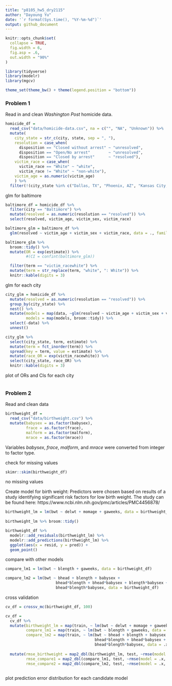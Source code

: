 ```yaml
---
title: "p8105_hw5_dry2115"
author: "Dayoung Yu"
date: '`r format(Sys.time(), "%Y-%m-%d")`'
output: github_document
---
```


```r
knitr::opts_chunk$set(
  collapse = TRUE,
  fig.width = 6,
  fig.asp = .6,
  out.width = "90%"
)

library(tidyverse)
library(modelr)
library(mgcv)

theme_set(theme_bw() + theme(legend.position = "bottom"))
```


### Problem 1

Read in and clean _Washington Post_ homicide data.

```r
homicide_df = 
  read_csv("data/homicide-data.csv", na = c("", "NA", "Unknown")) %>%
  mutate(
    city_state = str_c(city, state, sep = ", "),
    resolution = case_when(
      disposition == "Closed without arrest" ~ "unresolved",
      disposition == "Open/No arrest"        ~ "unresolved",
      disposition == "Closed by arrest"      ~ "resolved"),
    victim_race = case_when(
      victim_race == "White" ~ "white",
      victim_race != "White" ~ "non-white"),
    victim_age = as.numeric(victim_age)
    ) %>%
  filter(!(city_state %in% c("Dallas, TX", "Phoenix, AZ", "Kansas City, MO", "Tulsa, AL")))
```


glm for baltimore

```r
baltimore_df = homicide_df %>%
  filter(city == "Baltimore") %>%
  mutate(resolved = as.numeric(resolution == "resolved")) %>%
  select(resolved, victim_age, victim_sex, victim_race)

baltimore_glm = baltimore_df %>%
  glm(resolved ~ victim_age + victim_sex + victim_race, data = ., family = binomial())

baltimore_glm %>% 
  broom::tidy() %>%
  mutate(OR = exp(estimate)) %>%
         #(CI = confint(baltimore_glm))

  filter(term == "victim_racewhite") %>%
  mutate(term = str_replace(term, "white", ": White")) %>%
  knitr::kable(digits = 3)

```


glm for each city

```r
city_glm = homicide_df %>%
  mutate(resolved = as.numeric(resolution == "resolved")) %>%
  group_by(city_state) %>%
  nest() %>%
  mutate(models = map(data, ~glm(resolved ~ victim_age + victim_sex + victim_race, data = ., family = binomial())),
         models = map(models, broom::tidy)) %>%
  select(-data) %>%
  unnest()

city_glm %>%
  select(city_state, term, estimate) %>%
  mutate(term = fct_inorder(term)) %>%
  spread(key = term, value = estimate) %>%
  mutate(race_OR = exp(victim_racewhite)) %>%
  select(city_state, race_OR) %>%
  knitr::kable(digits = 3)

```

plot of ORs and CIs for each city

```r

```


### Problem 2

Read and clean data
```r
birthweight_df = 
  read_csv("data/birthweight.csv") %>%
  mutate(babysex = as.factor(babysex),
         frace = as.factor(frace),
         malform = as.factor(malform),
         mrace = as.factor(mrace))


```

Variables _babysex_, _frace_, _malform_, and _mrace_ were converted from integer to factor type. 


check for missing values
```r
skimr::skim(birthweight_df) 
```
no missing values


Create model for birth weight:
Predictors were chosen based on results of a study identifying significant risk factors for low birth weight. The study can be found here: https://www.ncbi.nlm.nih.gov/pmc/articles/PMC4456878/
```r
birthweight_lm = lm(bwt ~ delwt + momage + gaweeks, data = birthweight_df)
  
birthweight_lm %>% broom::tidy()

birthweight_df %>%
  modelr::add_residuals(birthweight_lm) %>%
  modelr::add_predictions(birthweight_lm) %>%
  ggplot(aes(x = resid, y = pred)) +
  geom_point()


```


compare with other models
```r
compare_lm1 = lm(bwt ~ blength + gaweeks, data = birthweight_df)

compare_lm2 = lm(bwt ~ bhead + blength + babysex +
                      bhead*blength + bhead*babysex + blength*babysex +
                      bhead*blength*babysex, data = birthweight_df)
```


cross validation
```r
cv_df = crossv_mc(birthweight_df, 100)

cv_df = 
  cv_df %>%
  mutate(birthweight_lm = map(train, ~ lm(bwt ~ delwt + momage + gaweeks, data = .x)),
         compare_lm1 = map(train, ~ lm(bwt ~ blength + gaweeks, data = .x)),
         compare_lm2 = map(train, ~ lm(bwt ~ bhead + blength + babysex +
                                       bhead*blength + bhead*babysex + blength*babysex +
                                       bhead*blength*babysex, data = .x))) %>%
  
  mutate(rmse_birthweight = map2_dbl(birthweight_lm, test, ~rmse(model = .x, data = .y)),
         rmse_compare1 = map2_dbl(compare_lm1, test, ~rmse(model = .x, data = .y)),
         rmse_compare2 = map2_dbl(compare_lm2, test, ~rmse(model = .x, data = .y)))
  
```


plot prediction error distribution for each candidate model
